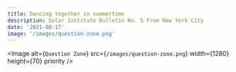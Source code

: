 ```yaml
---
title: Dancing together in summertime
description: Solar Institute Bulletin No. 5 From New York City
date: '2021-08-17'
image: '/images/question-zone.png'
---
```


<Image
  alt={`Question Zone`}
  src={`/images/question-zone.png`}
  width={1280}
  height={70}
  priority
/>